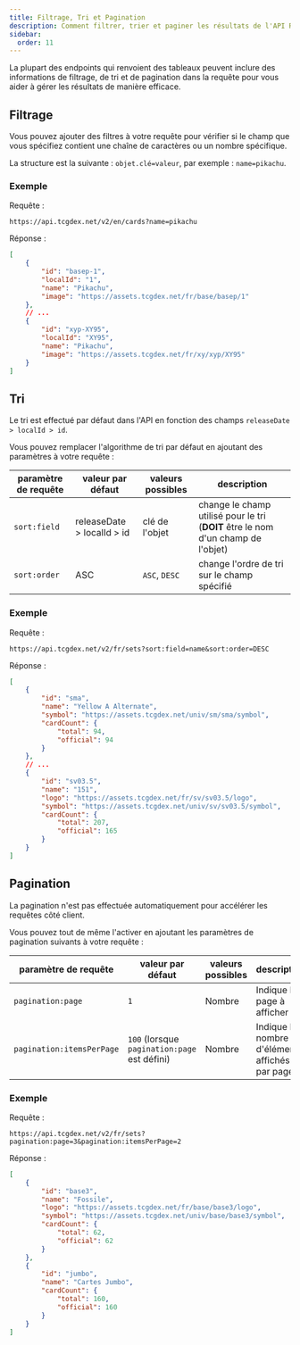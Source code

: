 ```yaml
---
title: Filtrage, Tri et Pagination
description: Comment filtrer, trier et paginer les résultats de l'API REST
sidebar:
  order: 11
---
```


La plupart des endpoints qui renvoient des tableaux peuvent inclure des informations de filtrage, de tri et de pagination dans la requête pour vous aider à gérer les résultats de manière efficace.

## Filtrage

Vous pouvez ajouter des filtres à votre requête pour vérifier si le champ que vous spécifiez contient une chaîne de caractères ou un nombre spécifique.

La structure est la suivante : `objet.clé=valeur`, par exemple : `name=pikachu`.

### Exemple

Requête :
```
https://api.tcgdex.net/v2/en/cards?name=pikachu
```

Réponse :
```json
[
	{
		"id": "basep-1",
		"localId": "1",
		"name": "Pikachu",
		"image": "https://assets.tcgdex.net/fr/base/basep/1"
	},
	// ...
	{
		"id": "xyp-XY95",
		"localId": "XY95",
		"name": "Pikachu",
		"image": "https://assets.tcgdex.net/fr/xy/xyp/XY95"
	}
]
```


## Tri

Le tri est effectué par défaut dans l'API en fonction des champs `releaseDate > localId > id`.

Vous pouvez remplacer l'algorithme de tri par défaut en ajoutant des paramètres à votre requête :

| paramètre de requête | valeur par défaut            | valeurs possibles | description                                                                                     |
| -------------------- | ---------------------------- | ----------------- | ----------------------------------------------------------------------------------------------- |
| `sort:field`         | releaseDate > localId > id   | clé de l'objet    | change le champ utilisé pour le tri (**DOIT** être le nom d'un champ de l'objet)                |
| `sort:order`         | ASC                          | `ASC`, `DESC`     | change l'ordre de tri sur le champ spécifié                                                     |

### Exemple

Requête :
```
https://api.tcgdex.net/v2/fr/sets?sort:field=name&sort:order=DESC
```

Réponse :
```json
[
	{
		"id": "sma",
		"name": "Yellow A Alternate",
		"symbol": "https://assets.tcgdex.net/univ/sm/sma/symbol",
		"cardCount": {
			"total": 94,
			"official": 94
		}
	},
	// ...
	{
		"id": "sv03.5",
		"name": "151",
		"logo": "https://assets.tcgdex.net/fr/sv/sv03.5/logo",
		"symbol": "https://assets.tcgdex.net/univ/sv/sv03.5/symbol",
		"cardCount": {
			"total": 207,
			"official": 165
		}
	}
]
```

## Pagination

La pagination n'est pas effectuée automatiquement pour accélérer les requêtes côté client.

Vous pouvez tout de même l'activer en ajoutant les paramètres de pagination suivants à votre requête :

| paramètre de requête          | valeur par défaut                           | valeurs possibles | description                                                 |
| ----------------------------- | ------------------------------------------- | ----------------- | ----------------------------------------------------------- |
| `pagination:page`             | `1`                                         | Nombre            | Indique la page à afficher                                  |
| `pagination:itemsPerPage`     | `100` (lorsque `pagination:page` est défini)| Nombre            | Indique le nombre d'éléments affichés par page              |

### Exemple

Requête :
```
https://api.tcgdex.net/v2/fr/sets?pagination:page=3&pagination:itemsPerPage=2
```

Réponse :
```json
[
	{
		"id": "base3",
		"name": "Fossile",
		"logo": "https://assets.tcgdex.net/fr/base/base3/logo",
		"symbol": "https://assets.tcgdex.net/univ/base/base3/symbol",
		"cardCount": {
			"total": 62,
			"official": 62
		}
	},
	{
		"id": "jumbo",
		"name": "Cartes Jumbo",
		"cardCount": {
			"total": 160,
			"official": 160
		}
	}
]
```
